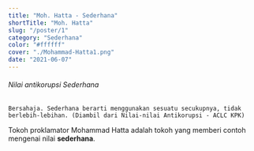 ```yaml
---
title: "Moh. Hatta - Sederhana"
shortTitle: "Moh. Hatta"
slug: "/poster/1"
category: "Sederhana"
color: "#ffffff"
cover: "./Mohammad-Hatta1.png"
date: "2021-06-07"
---
```

###### Nilai antikorupsi Sederhana
    Bersahaja. Sederhana berarti menggunakan sesuatu secukupnya, tidak berlebih-lebihan. (Diambil dari Nilai-nilai Antikorupsi - ACLC KPK)

Tokoh proklamator Mohammad Hatta adalah tokoh yang memberi contoh mengenai nilai **sederhana**.


